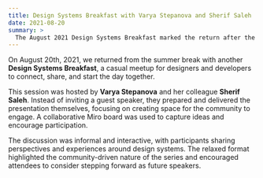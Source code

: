 ```yaml
---
title: Design Systems Breakfast with Varya Stepanova and Sherif Saleh
date: 2021-08-20
summary: >
  The August 2021 Design Systems Breakfast marked the return after the summer break. Without external speakers, hosts Varya Stepanova and Sherif led the session, sharing ideas and facilitating an interactive discussion supported by a collaborative Miro board.
---
```


On August 20th, 2021, we returned from the summer break with another **Design Systems Breakfast**, a casual meetup for designers and developers to connect, share, and start the day together.

This session was hosted by **Varya Stepanova** and her colleague **Sherif Saleh**. Instead of inviting a guest speaker, they prepared and delivered the presentation themselves, focusing on creating space for the community to engage. A collaborative Miro board was used to capture ideas and encourage participation.

The discussion was informal and interactive, with participants sharing perspectives and experiences around design systems. The relaxed format highlighted the community-driven nature of the series and encouraged attendees to consider stepping forward as future speakers.
